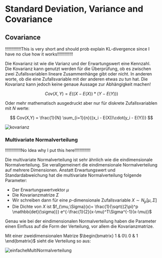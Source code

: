 # Standard Deviation, Variance and Covariance


## Covariance

!!!!!!!!!!!!!This is very short and should prob explain KL-divergence since I have no clue how it works!!!!!!!!!!!!!

Die Kovarianz ist wie die Varianz und der Erwartungswert eine Kennzahl. Die Kovarianz kann genutzt werden für die 
Überprüfung, ob es zwischen zwei Zufallsvariablen lineare Zusammenhänge gibt oder nicht. In anderen worte, ob die 
eine Zufallsvariable mit der anderen etwas zu tun hat. Die Kovarianz kann jedoch keine genaue Aussage zur Abhängigkeit machen!

$$
Cov(X,Y) = E((X - E(X))*(Y-E(Y)))
$$

Oder mehr mathematisch ausgedruckt aber nur für diskrete Zufallsvariablen mit $N$ werte:

$$
Cov(X,Y) = \frac{1}{N} \sum_{i=1}{n}{(x_i - E(X))\cdot(y_i - E(Y))}
$$

![kovarianz](/maths/kovarianz.gif)

### Multivariate Normalverteilung

!!!!!!!!!!!!!No Idea why I put this here!!!!!!!!!!!!!

Die multivariate Normalverteilung ist sehr ähnlich wie die eindimensionale Normalverteilung. Sie verallgemeinert 
die eindimensionale Normalverteilung auf mehrere Dimensionen. Anstatt Erwartungswert und Standardabweichung hat die 
multivariate Normalverteilung folgende Parameter:

- Der Erwartungswertvektor $\mu$
- Die Kovarianzmatrize $\Sigma$
- Wir schreiben dann für eine $p$-dimensionale Zufallsvariable $X \sim N_p[\mu,\Sigma]$
- Die Dichte von $X$ ist $f_{\mu,\Sigma}(x)= \frac{1}{\sqrt{(2\pi)^p \mathbb{det}(\sigma)}} e^{-\frac{1}{2}(x-\mu)^T\Sigma^{-1}(x-\mu)}$

Genau wie bei der eindimensionalen Normalverteilung haben die Parameter einen Einfluss auf die Form der Verteilung, 
vor allem die Kovarianzmatrize.

Mit einer zweidimensionalen Matrize $\begin{bmatrix}
1 & 0\\
0 & 1
\end{bmatrix}$ sieht die Verteilung so aus:

![einfacheMultiNormalverteilung](/maths/einfacheMultiNormalverteilung.png)
